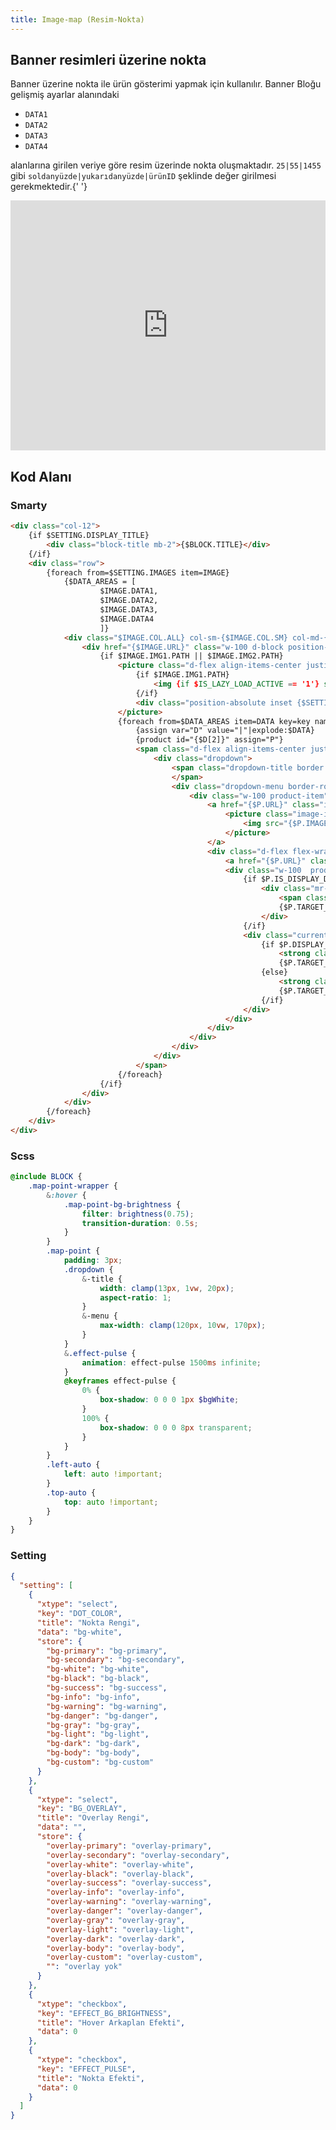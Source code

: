 ```yaml
---
title: Image-map (Resim-Nokta)
---
```


## Banner resimleri üzerine nokta

<div class="p-2 bg-light mb-2 border-round">
Banner üzerine nokta ile ürün gösterimi yapmak için kullanılır. 
Banner Bloğu gelişmiş ayarlar alanındaki

- <code>DATA1</code>
- <code>DATA2</code>
- <code>DATA3</code>
- <code>DATA4</code>

alanlarına girilen veriye göre resim üzerinde nokta oluşmaktadır.
<code>25|55|1455</code> gibi <code>soldanyüzde|yukarıdanyüzde|ürünID</code>
şeklinde değer girilmesi gerekmektedir.{' '}
</div>

<iframe width="100%" height="400" src="https://fd-v5.1ticaret.com/image-point" class="overflow-hidden" scrolling="no" frameborder="0" allow="accelerometer; autoplay; clipboard-write; encrypted-media; gyroscope; picture-in-picture" allowfullscreen></iframe>

## Kod Alanı

### Smarty
```html title="Smarty"
<div class="col-12">
    {if $SETTING.DISPLAY_TITLE}
        <div class="block-title mb-2">{$BLOCK.TITLE}</div>
    {/if}
    <div class="row">
        {foreach from=$SETTING.IMAGES item=IMAGE}
            {$DATA_AREAS = [
                    $IMAGE.DATA1,
                    $IMAGE.DATA2,
                    $IMAGE.DATA3,
                    $IMAGE.DATA4
                    ]}
            <div class="$IMAGE.COL.ALL} col-sm-{$IMAGE.COL.SM} col-md-{$IMAGE.COL.MD} col-lg-{$IMAGE.COL.LG} col-xl-{$IMAGE.COL.XL}">
                <div href="{$IMAGE.URL}" class="w-100 d-block position-relative effect-wrapper map-point-wrapper" aria-label="{$IMAGE.TITLE}">
                    {if $IMAGE.IMG1.PATH || $IMAGE.IMG2.PATH}
                        <picture class="d-flex align-items-center justify-content-center overflow-hidden">
                            {if $IMAGE.IMG1.PATH}
                                <img {if $IS_LAZY_LOAD_ACTIVE == '1'} src="{$LAZY_LOAD_LOADING_IMAGE}" data-src="{$IMAGE.IMG1.PATH}" class="{if $SETTING.EFFECT_BG_BRIGHTNESS}map-point-bg-brightness{/if} w-100 ease border-round lazyload" loading="lazy" {else} src="{$IMAGE.IMG1.PATH}" class="{if $SETTING.EFFECT_BG_BRIGHTNESS}map-point-bg-brightness{/if} w-100 ease border-round" {/if} width="{$IMAGE.IMG1.WIDTH}" height="{$IMAGE.IMG1.HEIGHT}" alt="{$IMAGE.TITLE}">
                            {/if}
                            <div class="position-absolute inset {$SETTING.BG_OVERLAY}"></div>
                        </picture>
                        {foreach from=$DATA_AREAS item=DATA key=key name=name}
                            {assign var="D" value="|"|explode:$DATA}
                            {product id="{$D[2]}" assign="P"}
                            <span class="d-flex align-items-center justify-content-center position-absolute cursor-pointer border border-circle border-white map-point {if $SETTING.EFFECT_PULSE}effect-pulse{/if}" style="left:{$D[0]}%; top:{$D[1]}%;">
                                <div class="dropdown">
                                    <span class="dropdown-title border border-circle d-flex align-items-center {$SETTING.DOT_COLOR|default:'bg-white'}" data-toggle="dropdown">
                                    </span>
                                    <div class="dropdown-menu border-round {if $D[0]>50} right-100 left-auto {else} left-100 {/if} {if $D[1]>50} bottom-100 top-auto {else} top-100 {/if}">
                                        <div class="w-100 product-item">
                                            <a href="{$P.URL}" class="image-wrapper">
                                                <picture class="image-inner">
                                                    <img src="{$P.IMAGE.SMALL}" class="" loading="lazy">
                                                </picture>
                                            </a>
                                            <div class="d-flex flex-wrap gap-1  map-product-info">
                                                <a href="{$P.URL}" class="w-100 mt-1 fw-semibold text-dark product-title">{$P.TITLE}</a>
                                                <div class="w-100  product-price-wrapper d-flex flex-wrap">
                                                    {if $P.IS_DISPLAY_DISCOUNTED_ACTIVE == 1}
                                                        <div class="mr-1 product-discounted-price text-delete {if $P.DISCOUNT_PERCENT <= 0}d-none{/if}">
                                                            <span class="product-price-not-discounted">{vat price=$P.PRICE_NOT_DISCOUNTED vat=$P.VAT}</span>
                                                            {$P.TARGET_CURRENCY}
                                                        </div>
                                                    {/if}
                                                    <div class="current-price">
                                                        {if $P.DISPLAY_VAT === "1"}
                                                            <strong class="fw-black product-price">{vat price=$P.PRICE_SELL vat=$P.VAT}</strong>
                                                            {$P.TARGET_CURRENCY}
                                                        {else}
                                                            <strong class="fw-black product-price-not-vat">{format price=$P.PRICE_SELL}</strong>
                                                            {$P.TARGET_CURRENCY} <i class="ti-plus"></i> {#vat#}
                                                        {/if}
                                                    </div>
                                                </div>
                                            </div>
                                        </div>
                                    </div>
                                </div>
                            </span>
                        {/foreach}
                    {/if}
                </div>
            </div>
        {/foreach}
    </div>
</div>
```

### Scss
```scss title="scss"
@include BLOCK {
    .map-point-wrapper {
        &:hover {
            .map-point-bg-brightness {
                filter: brightness(0.75);
                transition-duration: 0.5s;
            }
        }
        .map-point {
            padding: 3px;
            .dropdown {
                &-title {
                    width: clamp(13px, 1vw, 20px);
                    aspect-ratio: 1;
                }
                &-menu {
                    max-width: clamp(120px, 10vw, 170px);
                }
            }
            &.effect-pulse {
                animation: effect-pulse 1500ms infinite;
            }
            @keyframes effect-pulse {
                0% {
                    box-shadow: 0 0 0 1px $bgWhite;
                }
                100% {
                    box-shadow: 0 0 0 8px transparent;
                }
            }
        }
        .left-auto {
            left: auto !important;
        }
        .top-auto {
            top: auto !important;
        }
    }
}
```

### Setting
```json title="json"
{
  "setting": [
    {
      "xtype": "select",
      "key": "DOT_COLOR",
      "title": "Nokta Rengi",
      "data": "bg-white",
      "store": {
        "bg-primary": "bg-primary",
        "bg-secondary": "bg-secondary",
        "bg-white": "bg-white",
        "bg-black": "bg-black",
        "bg-success": "bg-success",
        "bg-info": "bg-info",
        "bg-warning": "bg-warning",
        "bg-danger": "bg-danger",
        "bg-gray": "bg-gray",
        "bg-light": "bg-light",
        "bg-dark": "bg-dark",
        "bg-body": "bg-body",
        "bg-custom": "bg-custom"
      }
    },
    {
      "xtype": "select",
      "key": "BG_OVERLAY",
      "title": "Overlay Rengi",
      "data": "",
      "store": {
        "overlay-primary": "overlay-primary",
        "overlay-secondary": "overlay-secondary",
        "overlay-white": "overlay-white",
        "overlay-black": "overlay-black",
        "overlay-success": "overlay-success",
        "overlay-info": "overlay-info",
        "overlay-warning": "overlay-warning",
        "overlay-danger": "overlay-danger",
        "overlay-gray": "overlay-gray",
        "overlay-light": "overlay-light",
        "overlay-dark": "overlay-dark",
        "overlay-body": "overlay-body",
        "overlay-custom": "overlay-custom",
        "": "overlay yok"
      }
    },
    {
      "xtype": "checkbox",
      "key": "EFFECT_BG_BRIGHTNESS",
      "title": "Hover Arkaplan Efekti",
      "data": 0
    },
    {
      "xtype": "checkbox",
      "key": "EFFECT_PULSE",
      "title": "Nokta Efekti",
      "data": 0
    }
  ]
}
```
